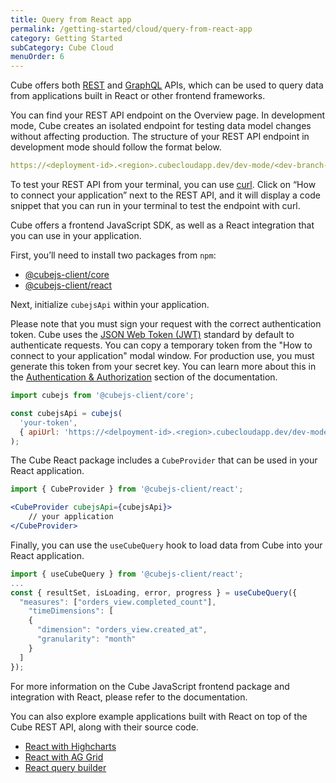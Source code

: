 ```yaml
---
title: Query from React app
permalink: /getting-started/cloud/query-from-react-app
category: Getting Started
subCategory: Cube Cloud
menuOrder: 6
---
```


Cube offers both [REST](/http-api/rest) and [GraphQL](/http-api/graphql) APIs, which can be used to query data from applications built in React or other frontend frameworks. 

You can find your REST API endpoint on the <Btn>Overview</Btn> page. In development mode, Cube creates an isolated endpoint for testing data model changes without affecting production. 
The structure of your REST API endpoint in development mode should follow the format below.

```yaml
https://<deployment-id>.<region>.cubecloudapp.dev/dev-mode/<dev-branch-name>/cubejs-api/v1
```

To test your REST API from your terminal, you can use [curl](https://curl.se/). Click on “How to connect your application” next to the REST API, and it will display a code snippet that you can run in your terminal to test the endpoint with curl.

<Diagram 
  alt="Querying Cube with curl"
  src="https://ucarecdn.com/30f90999-dd1b-495c-97c7-4656e61e65c1/"
/>

Cube offers a frontend JavaScript SDK, as well as a React integration that you can use in your application.

First, you’ll need to install two packages from `npm`:

- [@cubejs-client/core](https://www.npmjs.com/package/@cubejs-client/core)
- [@cubejs-client/react](https://www.npmjs.com/package/@cubejs-client/react)

Next, initialize `cubejsApi` within your application.

Please note that you must sign your request with the correct authentication token. Cube uses the [JSON Web Token (JWT)](https://jwt.io/) standard by default to authenticate requests. You can copy a temporary token from the "How to connect to your application" modal window. For production use, you must generate this token from your secret key. You can learn more about this in the [Authentication & Authorization](/security) section of the documentation.

```jsx
import cubejs from '@cubejs-client/core';

const cubejsApi = cubejs(
  'your-token',
  { apiUrl: 'https://<delpoyment-id>.<region>.cubecloudapp.dev/dev-mode/<dev-branch-name>/cubejs-api/v1' }
);
```

The Cube React package includes a `CubeProvider` that can be used in your React application.

```jsx
import { CubeProvider } from '@cubejs-client/react';

<CubeProvider cubejsApi={cubejsApi}>
	// your application
</CubeProvider>
```

Finally, you can use the `useCubeQuery` hook to load data from Cube into your React application.

```jsx
import { useCubeQuery } from '@cubejs-client/react';
...
const { resultSet, isLoading, error, progress } = useCubeQuery({
  "measures": ["orders_view.completed_count"],
	"timeDimensions": [
    {
      "dimension": "orders_view.created_at",
      "granularity": "month"
    }
  ]
});
```

For more information on the Cube JavaScript frontend package and integration with React, please refer to the documentation.

You can also explore example applications built with React on top of the Cube REST API, along with their source code.

- [React with Highcharts](https://highcharts-demo.cube.dev/#/)
- [React with AG Grid](https://react-pivot-table-demo.cube.dev/#/)
- [React query builder](https://react-dashboard-demo.cube.dev/#/)